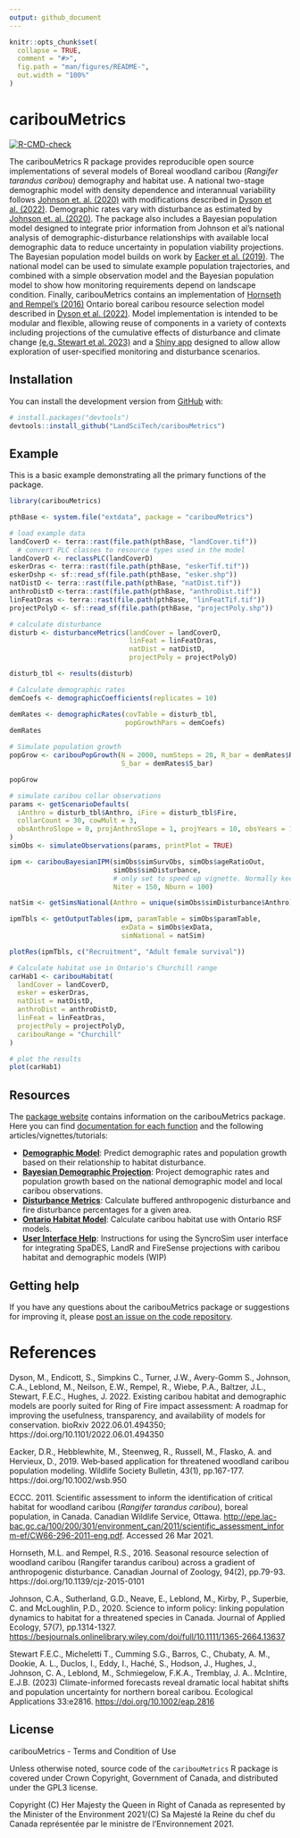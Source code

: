 ```yaml
---
output: github_document
---
```


<!-- README.md is generated from README.Rmd. Please edit that file -->

```r
knitr::opts_chunk$set(
  collapse = TRUE,
  comment = "#>",
  fig.path = "man/figures/README-",
  out.width = "100%"
)
```

# caribouMetrics

<!-- badges: start -->
[![R-CMD-check](https://github.com/LandSciTech/caribouMetrics/actions/workflows/R-CMD-check.yaml/badge.svg)](https://github.com/LandSciTech/caribouMetrics/actions/workflows/R-CMD-check.yaml)
<!-- badges: end -->

The caribouMetrics R package provides reproducible open source implementations of several models of Boreal woodland caribou (_Rangifer tarandus caribou_) demography and habitat use. A national two-stage demographic model with density dependence and interannual variability follows [Johnson et. al. (2020)](doi:10.1111/1365-2664.13637) with modifications described in [Dyson et al. (2022)](https://doi.org/10.1101/2022.06.01.494350). Demographic rates vary with disturbance as estimated by [Johnson et. al. (2020)](doi:10.1111/1365-2664.13637). The package also includes a Bayesian population model  designed to integrate prior information from Johnson et al's national analysis of demographic-disturbance relationships with available local demographic data to reduce uncertainty in population viability projections. The Bayesian population model builds on work by  [Eacker et al. (2019)](https://doi.org/10.1002/wsb.950). The national model can be used to simulate example population trajectories, and combined with a simple observation model and the Bayesian population model to show how monitoring requirements depend on landscape condition. Finally, caribouMetrics contains an implementation of [Hornseth and Rempel's (2016)](https://doi.org/10.1139/cjz-2015-0101) Ontario boreal caribou resource selection model described in [Dyson et al. (2022)](https://doi.org/10.1101/2022.06.01.494350). Model implementation is intended to be modular and flexible, allowing reuse of components in a variety of contexts including projections of the cumulative effects of disturbance and climate change [(e.g. Stewart et al. 2023)](https://doi.org/10.1002/eap.2816) and a [Shiny app](https://landscitech.github.io/BayesianCaribouDemographicProjection/) designed to allow allow exploration of user-specified monitoring and disturbance scenarios.

## Installation

You can install the development version from [GitHub](https://github.com/) with:

``` r
# install.packages("devtools")
devtools::install_github("LandSciTech/caribouMetrics")
```
## Example

This is a basic example demonstrating all the primary functions of the package.

```r
library(caribouMetrics)

pthBase <- system.file("extdata", package = "caribouMetrics")

# load example data
landCoverD <- terra::rast(file.path(pthBase, "landCover.tif")) 
  # convert PLC classes to resource types used in the model 
landCoverD <- reclassPLC(landCoverD)
eskerDras <- terra::rast(file.path(pthBase, "eskerTif.tif"))
eskerDshp <- sf::read_sf(file.path(pthBase, "esker.shp"))
natDistD <- terra::rast(file.path(pthBase, "natDist.tif"))
anthroDistD <-terra::rast(file.path(pthBase, "anthroDist.tif"))
linFeatDras <- terra::rast(file.path(pthBase, "linFeatTif.tif"))
projectPolyD <- sf::read_sf(file.path(pthBase, "projectPoly.shp"))

# calculate disturbance 
disturb <- disturbanceMetrics(landCover = landCoverD,
                              linFeat = linFeatDras,  
                              natDist = natDistD,
                              projectPoly = projectPolyD)

disturb_tbl <- results(disturb)

# Calculate demographic rates
demCoefs <- demographicCoefficients(replicates = 10)

demRates <- demographicRates(covTable = disturb_tbl,
                             popGrowthPars = demCoefs)
demRates

# Simulate population growth
popGrow <- caribouPopGrowth(N = 2000, numSteps = 20, R_bar = demRates$R_bar, 
                            S_bar = demRates$S_bar)

popGrow

# simulate caribou collar observations
params <- getScenarioDefaults(
  iAnthro = disturb_tbl$Anthro, iFire = disturb_tbl$Fire,
  collarCount = 30, cowMult = 3, 
  obsAnthroSlope = 0, projAnthroSlope = 1, projYears = 10, obsYears = 10
)
simObs <- simulateObservations(params, printPlot = TRUE)

ipm <- caribouBayesianIPM(simObs$simSurvObs, simObs$ageRatioOut, 
                          simObs$simDisturbance,
                          # only set to speed up vignette. Normally keep defaults.
                          Niter = 150, Nburn = 100)

natSim <- getSimsNational(Anthro = unique(simObs$simDisturbance$Anthro))

ipmTbls <- getOutputTables(ipm, paramTable = simObs$paramTable, 
                            exData = simObs$exData, 
                            simNational = natSim)

plotRes(ipmTbls, c("Recruitment", "Adult female survival"))

# Calculate habitat use in Ontario's Churchill range
carHab1 <- caribouHabitat(
  landCover = landCoverD,
  esker = eskerDras, 
  natDist = natDistD, 
  anthroDist = anthroDistD, 
  linFeat = linFeatDras, 
  projectPoly = projectPolyD,
  caribouRange = "Churchill"
)

# plot the results
plot(carHab1)
```

## Resources

The [package website](https://landscitech.github.io/caribouMetrics) contains information on the caribouMetrics package. Here you can find [documentation for each function](https://landscitech.github.io/caribouMetrics/reference/index.html) and the following articles/vignettes/tutorials:

* [**Demographic Model**](https://landscitech.github.io/caribouMetrics/articles/caribouDemography.html): 
Predict demographic rates and population growth based on their relationship to habitat disturbance. 
* [**Bayesian Demographic Projection**](https://landscitech.github.io/caribouMetrics/articles/BayesianDemographicProjection.html): Project demographic rates and population growth based on the national demographic model and local caribou observations.
* [**Disturbance Metrics**](https://landscitech.github.io/caribouMetrics/articles/Using_disturbanceMetrics.html): Calculate buffered anthropogenic disturbance and fire disturbance percentages for a given area.
* [**Ontario Habitat Model**](https://landscitech.github.io/caribouMetrics/articles/Using_caribouHabitat.html): Calculate caribou habitat use with Ontario RSF models.
* [**User Interface Help**](https://landscitech.github.io/caribouMetrics/articles/UI_help.html): Instructions for using the SyncroSim user interface for integrating SpaDES, LandR and FireSense projections with caribou habitat and demographic models (WIP)

## Getting help

If you have any questions about the caribouMetrics package or suggestions for improving it, please [post an issue on the code repository](https://github.com/LandSciTech/caribouMetrics/issues/new).

# References

Dyson, M., Endicott, S., Simpkins C., Turner, J.W., Avery-Gomm S., Johnson, C.A., Leblond, M., Neilson, E.W., Rempel, R., Wiebe, P.A., Baltzer, J.L., Stewart, F.E.C., Hughes, J. 2022. Existing caribou habitat and demographic models are poorly suited for Ring of Fire impact assessment: A roadmap for improving the usefulness, transparency, and availability of models for conservation. bioRxiv 2022.06.01.494350; https://doi.org/10.1101/2022.06.01.494350

Eacker, D.R., Hebblewhite, M., Steenweg, R., Russell, M., Flasko, A. and Hervieux, D., 2019. Web‐based application for threatened woodland caribou population modeling. Wildlife Society Bulletin, 43(1), pp.167-177. https://doi.org/10.1002/wsb.950

ECCC. 2011. Scientific assessment to inform the identification of critical
habitat for woodland caribou (*Rangifer tarandus caribou*), boreal population, in
Canada. Canadian Wildlife Service, Ottawa.
<http://epe.lac-bac.gc.ca/100/200/301/environment_can/2011/scientific_assessment_inform-ef/CW66-296-2011-eng.pdf>.
Accessed 26 Mar 2021.

Hornseth, M.L. and Rempel, R.S., 2016. Seasonal resource selection of
woodland caribou (Rangifer tarandus caribou) across a gradient of
anthropogenic disturbance. Canadian Journal of Zoology, 94(2), pp.79-93.
https://doi.org/10.1139/cjz-2015-0101

Johnson, C.A., Sutherland, G.D., Neave, E., Leblond, M., Kirby, P., Superbie, C.
and McLoughlin, P.D., 2020. Science to inform policy: linking population
dynamics to habitat for a threatened species in Canada. Journal of Applied
Ecology, 57(7), pp.1314-1327.
<https://besjournals.onlinelibrary.wiley.com/doi/full/10.1111/1365-2664.13637>

Stewart F.E.C., Micheletti T., Cumming S.G., Barros, C., Chubaty, A. M., Dookie, A. L., Duclos, I., Eddy, I., Haché, S., Hodson, J., Hughes, J., Johnson, C. A., Leblond, M., Schmiegelow, F.K.A., Tremblay, J. A.. McIntire, E.J.B. (2023) Climate-informed forecasts reveal dramatic local habitat shifts and population uncertainty for northern boreal caribou. Ecological Applications 33:e2816. <https://doi.org/10.1002/eap.2816>

## License
caribouMetrics - Terms and Condition of Use

Unless otherwise noted, source code of the `caribouMetrics` R package is covered under
Crown Copyright, Government of Canada, and distributed under the GPL3 license.

Copyright (C) Her Majesty the Queen in Right of Canada as represented by the Minister of the Environment 2021/(C) Sa Majesté la Reine du chef du Canada représentée par le ministre de l'Environnement 2021.
